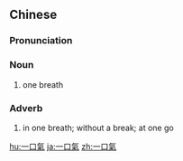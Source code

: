 {{also|一口气}}
==Chinese==
{{zh-forms|s=一口气}}

===Pronunciation===
{{zh-pron
|m=一kǒuqì
|c=jat1 hau2 hei3
|mn=qz:chi̍t-khió-khì/xm,zz:chi̍t-kháu-khì/xm,zz:it-kháu-khì
|cat=n,adv
}}

===Noun===
{{zh-noun}}

# one breath

===Adverb===
{{zh-adv}}

# in one breath; without a break; at one go
#: {{zh-x|一口氣 看 了 9 集|watched 9 episodes '''in one go'''}}

{{zh-cat|Intermediate}}

[[hu:一口氣]]
[[ja:一口氣]]
[[zh:一口氣]]
